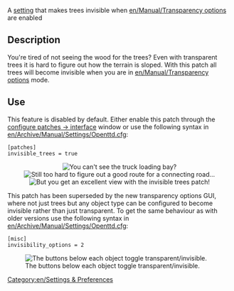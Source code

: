 [[Category:en/Settings & Preferences]]

A [[en/Archive/Manual/Settings/Advanced Settings|setting]] that makes trees invisible when [[en/Manual/Transparency options]] are enabled

== Description ==
You're tired of not seeing the wood for the trees? Even with transparent trees it is hard to figure out how the terrain is sloped. With this patch all trees will become invisible when you are in [[en/Manual/Transparency options]] mode.

== Use ==
This feature is disabled by default. Either enable this patch through the [[en/Archive/Manual/Settings/Configuring patches/Interface|configure patches -> interface]] window or use the following syntax in [[en/Archive/Manual/Settings/Openttd.cfg]]:
<pre>[patches]
invisible_trees = true</pre>

<center>
[[File:en/Invisible trees1.png|center|frame|You can't see the truck loading bay?]]
[[File:en/Invisible trees2.png|center|frame|Still too hard to figure out a good route for a connecting road...]]
[[File:en/Invisible trees3.png|center|frame|But you get an excellent view with the invisible trees patch!]]
</center>

This patch has been superseded by the new transparency options GUI, where not just trees but any object type can be configured to become invisible rather than just transparent. To get the same behaviour as with older versions use the following syntax in [[en/Archive/Manual/Settings/Openttd.cfg]]:
<pre>[misc]
invisibility_options = 2</pre>
[[File:en/Transparency options.png|center|frame|The buttons below each object toggle transparent/invisible.]]